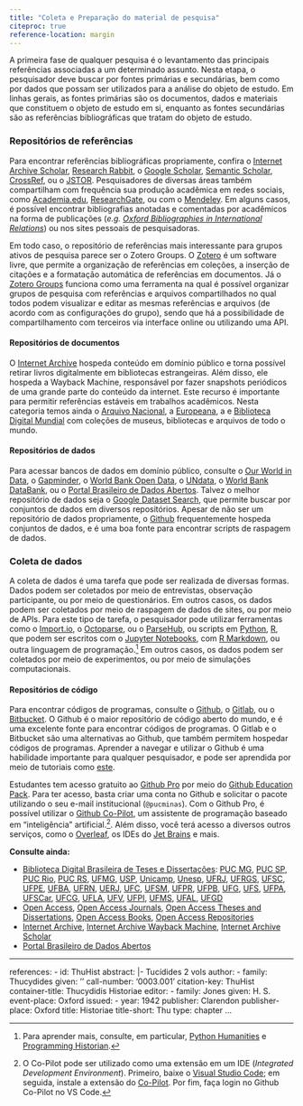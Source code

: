```yaml
---
title: "Coleta e Preparação do material de pesquisa"
citeproc: true
reference-location: margin
---
```



A primeira fase de qualquer pesquisa é o levantamento das principais referências associadas a um determinado assunto. Nesta etapa, o pesquisador deve buscar por fontes primárias e secundárias, bem como por dados que possam ser utilizados para a análise do objeto de estudo. Em linhas gerais, as fontes primárias são os documentos, dados e materiais que constituem o objeto de estudo em si, enquanto as fontes secundárias são as referências bibliográficas que tratam do objeto de estudo.

### Repositórios de referências
<!-- [Scopus](https://www.scopus.com/), o [Web of Science](https://www.webofknowledge.com/) -->
Para encontrar referências bibliográficas propriamente, confira o [Internet Archive Scholar](https://scholar.archive.org), [Research Rabbit](https://www.researchrabbit.ai), o [Google Scholar](https://scholar.google.com.br/), [Semantic Scholar](https://www.semanticscholar.org), [CrossRef](https://www.crossref.org),
 ou o [JSTOR](https://www.jstor.org/). Pesquisadores de diversas áreas também compartilham com frequência sua produção acadêmica em redes sociais, como [Academia.edu](https://www.academia.edu/), [ResearchGate](https://www.researchgate.net/), ou com o [Mendeley](https://www.mendeley.com/). Em alguns casos, é possível encontrar bibliografias anotadas e comentadas por acadêmicos na forma de publicações (*e.g.* [*Oxford Bibliographies in International Relations*](https://www.oxfordbibliographies.com/page/140)) ou nos sites pessoais de pesquisadoras.

Em todo caso, o repositório de referências mais interessante para grupos ativos de pesquisa parece ser o Zotero Groups. O [Zotero](https://www.zotero.org) é um software livre, que permite a organização de referências em coleções, a inserção de citações e a formatação automática de referências em documentos. Já o [Zotero Groups](https://www.zotero.org/groups/) funciona como uma ferramenta na qual é possível organizar grupos de pesquisa com referências e arquivos compartilhados no qual todos podem visualizar e editar as mesmas referências e arquivos (de acordo com as configurações do grupo), sendo que há a possibilidade de compartilhamento com terceiros via interface online ou utilizando uma API.




#### Repositórios de documentos

O [Internet Archive](https://archive.org/) hospeda conteúdo em domínio público e torna possível retirar livros digitalmente em bibliotecas estrangeiras. Além disso, ele hospeda a Wayback Machine, responsável por fazer snapshots periódicos de uma grande parte do conteúdo da internet. Este recurso é importante para permitir referências estáveis em trabalhos acadêmicos. Nesta categoria temos ainda o [Arquivo Nacional](http://www.arquivonacional.gov.br), a [Europeana](https://www.europeana.eu/pt), a e [Biblioteca Digital Mundial](https://www.wdl.org/pt/) com coleções de museus, bibliotecas e arquivos de todo o mundo.

#### Repositórios de dados

Para acessar bancos de dados em domínio público, consulte o [Our World in Data](https://ourworldindata.org/), o [Gapminder](https://www.gapminder.org/), o [World Bank Open Data](https://data.worldbank.org/), o [UNdata](https://data.un.org/), o [World Bank DataBank](https://databank.worldbank.org/home.aspx), ou o [Portal Brasileiro de Dados Abertos](http://dados.gov.br/). Talvez o melhor repositório de dados seja o [Google Dataset Search](https://datasetsearch.research.google.com/), que permite buscar por conjuntos de dados em diversos repositórios. Apesar de não ser um repositório de dados propriamente, o [Github](https://github.com) frequentemente hospeda conjuntos de dados, e é uma boa fonte para encontrar scripts de raspagem de dados.

### Coleta de dados

A coleta de dados é uma tarefa que pode ser realizada de diversas formas. Dados podem ser coletados por meio de entrevistas, observação participante, ou por meio de questionários. Em outros casos, os dados podem ser coletados por meio de raspagem de dados de sites, ou por meio de APIs. Para este tipo de tarefa, o pesquisador pode utilizar ferramentas como o [Import.io](https://www.import.io/), o [Octoparse](https://www.octoparse.com/), ou o [ParseHub](https://www.parsehub.com/), ou scripts em [Python](https://www.python.org/), [R](https://www.r-project.org/), que podem ser escritos com o [Jupyter Notebooks](https://jupyter.org/), com [R Markdown](https://rmarkdown.rstudio.com/), ou outra linguagem de programação.^[Para aprender mais, consulte, em particular, [Python Humanities](https://pythonhumanities.com) e [Programming Historian](https://programminghistorian.org).] Em outros casos, os dados podem ser coletados por meio de experimentos, ou por meio de simulações computacionais.


#### Repositórios de código

Para encontrar códigos de programas, consulte o [Github](https://github.com), o [Gitlab](https://gitlab.com/), ou o [Bitbucket](https://bitbucket.org/). O Github é o maior repositório de código aberto do mundo, e é uma excelente fonte para encontrar códigos de programas. O Gitlab e o Bitbucket são uma alternativas ao Github, que também permitem hospedar códigos de programas. Aprender a navegar e utilizar o Github é uma habilidade importante para qualquer pesquisador, e pode ser aprendida por meio de tutoriais como [este](https://guides.github.com/activities/hello-world/).

::: {.callout .callout-tip}
Estudantes tem acesso gratuito ao [Github Pro](https://education.github.com/pack) por meio do [Github Education Pack](https://education.github.com/pack). Para ter acesso, basta criar uma conta no Github e solicitar o pacote utilizando o seu e-mail institucional (`@pucminas`). Com o Github Pro, é possível utilizar o [Github Co-Pilot](https://copilot.github.com/), um assistente de programação baseado em "inteligência" artificial.^[O Co-Pilot pode ser utilizado como uma extensão em um IDE (*Integrated Development Environment*). Primeiro, baixe o [Visual Studio Code](https://code.visualstudio.com/); em seguida, instale a extensão do [Co-Pilot](https://marketplace.visualstudio.com/items?itemName=GitHub.copilot). Por fim, faça login no Github Co-Pilot no VS Code.]. Além disso, você terá acesso a diversos outros serviços, como o [Overleaf](https://www.overleaf.com), os IDEs do [Jet Brains](https://www.jetbrains.com/) e mais.
:::


**Consulte ainda:**

- [Biblioteca Digital Brasileira de Teses e Dissertações](https://bdtd.ibict.br/vufind/): [PUC MG](https://web.sistemas.pucminas.br/BDP/PUC%20Minas), [PUC SP](https://tede2.pucsp.br), [PUC Rio](http://www.ser.puc-rio.br/index.php/pos-graduacao/teses-e-dissertacoes), [PUC RS](https://repositorio.pucrs.br/dspace/handle/10923/10719/browse?type=subject&order=ASC&rpp=20&value=RELAÇÕES+INTERNACIONAIS), [UFMG](https://repositorio.ufmg.br/handle/1843/BUOS-8V4H6X), [USP](https://www.teses.usp.br/), [Unicamp](https://www.bibliotecadigital.unicamp.br/), [Unesp](https://repositorio.unesp.br/handle/11449/102), [UFRJ](https://bdtd.ibict.br/vufind/), [UFRGS](https://www.lume.ufrgs.br/handle/10183/1), [UFSC](https://repositorio.ufsc.br/handle/123456789/2), [UFPE](https://repositorio.ufpe.br/handle/123456789/2), [UFBA](https://repositorio.ufba.br/ri/handle/ri/2), [UFRN](https://repositorio.ufrn.br/handle/123456789/2), [UERJ](https://www.maxwell.vrac.puc-rio.br/colecao.php?strSecao=resultado&nrSeq=2&nrArq=2), [UFC](https://repositorio.ufc.br/handle/riufc/2), [UFSM](https://repositorio.ufsm.br/handle/1/2), [UFPR](https://acervodigital.ufpr.br/handle/1884/2), [UFPB](https://repositorio.ufpb.br/jspui/handle/123456789/2), [UFG](https://repositorio.bc.ufg.br/tede/handle/tede/2), [UFS](https://ri.ufs.br/handle/riufs/2), [UFPA](https://repositorio.ufpa.br/jspui/handle/2011/2), [UFSCar](https://repositorio.ufscar.br/handle/ufscar/2), [UFCG](https://repositorio.ufcg.edu.br/jspui/handle/riufcg/2), [UFLA](https://repositorio.ufla.br/handle/1/2), [UFV](https://repositorio.ufv.br/handle/123456789/2), [UFPI](https://repositorio.ufpi.br/jspui/handle/123456789/2), [UFMS](https://repositorio.ufms.br/handle/123456789/2), [UFAL](https://www.repositorio.ufal.br/handle/riufal/2), [UFGD](https://repositorio.ufgd.edu.br/jspui/handle/prefix/2)
- [Open Access](https://www.openaccessbutton.org/), [Open Access Journals](https://doaj.org/), [Open Access Theses and Dissertations](https://oatd.org/), [Open Access Books](https://www.doabooks.org/), [Open Access Repositories](https://www.opendoar.org/)
- [Internet Archive](https://archive.org/), [Internet Archive Wayback Machine](https://archive.org/web/), [Internet Archive Scholar](https://scholar.archive.org/)
- [Portal Brasileiro de Dados Abertos](http://dados.gov.br/)





---
references:
- id: ThuHist
  abstract: |-
    Tucídides
    2 vols
  author:
    - family: Thucydides
      given: ''
  call-number: '0003.001'
  citation-key: ThuHist
  container-title: Thucydidis Historiae
  editor:
    - family: Jones
      given: H. S.
  event-place: Oxford
  issued:
    - year: 1942
  publisher: Clarendon
  publisher-place: Oxford
  title: Historiae
  title-short: Thu
  type: chapter
...



